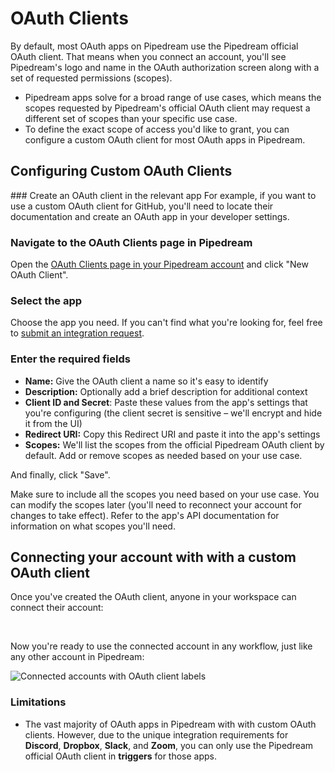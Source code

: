 
# OAuth Clients
By default, most OAuth apps on Pipedream use the Pipedream official OAuth client. That means when you connect an account, you'll see Pipedream's logo and name in the OAuth authorization screen along with a set of requested permissions (scopes).
- Pipedream apps solve for a broad range of use cases, which means the scopes requested by Pipedream's official OAuth client may request a different set of scopes than your specific use case.
- To define the exact scope of access you'd like to grant, you can configure a custom OAuth client for most OAuth apps in Pipedream.

## Configuring Custom OAuth Clients
<ArcadeEmbed
    src="https://demo.arcade.software/z8fudNnX8ScQbQI0wzIL?embed"
    title="Create Custom OAuth Client in Pipedream">
</ArcadeEmbed>

<Steps>
### Create an OAuth client in the relevant app
For example, if you want to use a custom OAuth client for GitHub, you'll need to locate their documentation and create an OAuth app in your developer settings.

### Navigate to the OAuth Clients page in Pipedream
Open the [OAuth Clients page in your Pipedream account](https://pipedream.com/@/accounts/oauth-clients) and click "New OAuth Client".

### Select the app
Choose the app you need. If you can't find what you're looking for, feel free to [submit an integration request](https://pipedream.com/support).

### Enter the required fields
- **Name:** Give the OAuth client a name so it's easy to identify
- **Description:** Optionally add a brief description for additional context
- **Client ID and Secret**: Paste these values from the app's settings that you're configuring (the client secret is sensitive – we'll encrypt and hide it from the UI)
- **Redirect URI:** Copy this Redirect URI and paste it into the app's settings
- **Scopes:** We'll list the scopes from the official Pipedream OAuth client by default. Add or remove scopes as needed based on your use case.

And finally, click "Save".

<Callout type="warning">
Make sure to include all the scopes you need based on your use case. You can modify the scopes later (you'll need to reconnect your account for changes to take effect). Refer to the app's API documentation for information on what scopes you'll need.
</Callout>

</Steps>

## Connecting your account with with a custom OAuth client
Once you've created the OAuth client, anyone in your workspace can connect their account:

<br />

<ArcadeEmbed
    src="https://demo.arcade.software/hljzHunRakVX30QipJ1y?embed"
    title="Connect using custom OAuth client">
</ArcadeEmbed>

Now you're ready to use the connected account in any workflow, just like any other account in Pipedream:

![Connected accounts with OAuth client labels](https://res.cloudinary.com/pipedreamin/image/upload/v1717104725/oauth-clients-dropdown-labels_zzmycx.png)

### Limitations
- The vast majority of OAuth apps in Pipedream with with custom OAuth clients. However, due to the unique integration requirements for **Discord**, **Dropbox**, **Slack**, and **Zoom**, you can only use the Pipedream official OAuth client in **triggers** for those apps.